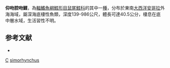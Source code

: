{{Speciesbox
| taxon = Coelorhynchus simorhynchus
| status = NE
| status_system = iucn3.1
| trend = unknow
| binomial_authority = [[Iwamoto|Iwamoto]] & [[Anderson|Anderson]], 1994
| synonyms = *''Caelorinchus simorhynchus'', Iwamoto & Anderson, 1994
}}
'''仰吻腔吻鱈'''，為[[輻鰭魚綱|輻鰭魚綱]][[鱈形目|鱈形目]][[鼠尾鱈科|鼠尾鱈科]]的其中一[[種|種]]，分布於東南[[大西洋|大西洋]][[安哥拉|安哥拉]]外海海域，屬深海底棲性魚類，深度139-986公尺，體長可達40.5公分，棲息在底中層水域，生活習性不明。

==参考文献==
*{{FishBase_species|genus=Coelorinchus|species=simorhynchus|year=2015|month=11}}

{{taxonbar}}
[[Category:1994年描述的鱼类|C]]
[[Category:腔吻鱈屬|simorhynchus]]